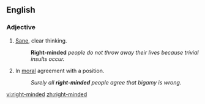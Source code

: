 ==English==

===Adjective===
{{en-adj}}

#[[sane|Sane]], clear thinking.
#:'''Right-minded''' ''people do not throw away their lives because trivial insults occur.''
#In [[moral]] agreement with a position.
#:''Surely all '''right-minded''' people agree that bigamy is wrong.''

[[vi:right-minded]]
[[zh:right-minded]]